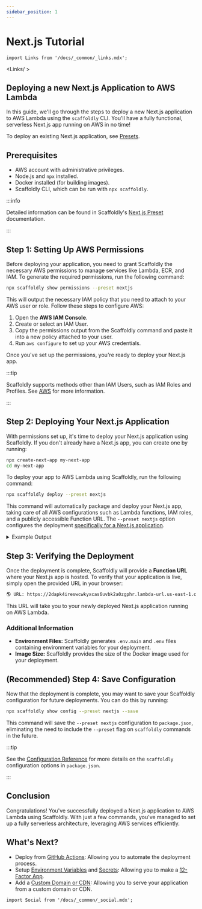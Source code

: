 ```yaml
---
sidebar_position: 1
---
```


# Next.js Tutorial

```mdx-code-block
import Links from '/docs/_common/_links.mdx';
```

<Links/ >

## Deploying a new Next.js Application to AWS Lambda

In this guide, we'll go through the steps to deploy a new Next.js application to AWS Lambda using the `scaffoldly` CLI. You'll have a fully functional, serverless Next.js app running on AWS in no time!

To deploy an existing Next.js application, see [Presets](/docs/config/presets/nextjs).

## Prerequisites

- AWS account with administrative privileges.
- Node.js and `npx` installed.
- Docker installed (for building images).
- Scaffoldly CLI, which can be run with `npx scaffoldly`.

:::info

Detailed information can be found in Scaffoldly's [Next.js Preset](/docs/config/presets/nextjs) documentation.

:::

## Step 1: Setting Up AWS Permissions

Before deploying your application, you need to grant Scaffoldly the necessary AWS permissions to manage services like Lambda, ECR, and IAM. To generate the required permissions, run the following command:

```bash
npx scaffoldly show permissions --preset nextjs
```

This will output the necessary IAM policy that you need to attach to your AWS user or role. Follow these steps to configure AWS:

1. Open the **AWS IAM Console**.
2. Create or select an IAM User.
3. Copy the permissions output from the Scaffoldly command and paste it into a new policy attached to your user.
4. Run `aws configure` to set up your AWS credentials.

Once you've set up the permissions, you're ready to deploy your Next.js app.

:::tip

Scaffoldly supports methods other than IAM Users, such as IAM Roles and Profiles. See [AWS](/docs/cloud/aws#authentication-methods) for more information.

:::

## Step 2: Deploying Your Next.js Application

With permissions set up, it's time to deploy your Next.js application using Scaffoldly. If you don't already have a Next.js app, you can create one by running:

```bash
npx create-next-app my-next-app
cd my-next-app
```

To deploy your app to AWS Lambda using Scaffoldly, run the following command:

```bash
npx scaffoldly deploy --preset nextjs
```

This command will automatically package and deploy your Next.js app, taking care of all AWS configurations such as Lambda functions, IAM roles, and a publicly accessible Function URL. The `--preset nextjs` option configures the deployment [specifically for a Next.js application](/docs/config/presets/nextjs).

<details>
  <summary>Example Output</summary>

Here's an example output of the deployment process:

```bash
✅ Updated Identity: arn:aws:iam::123456789012:user/scaffoldly
✅ Updated ECR Repository: my-next-app
✅ Updated Local Image Digest: sha256:8cd79bd887e8fe17dc80717ef560504bc7f83b01569bdfe1bc17f7eb0ae73b98
✅ Updated Secret: arn:aws:secretsmanager:us-east-1:123456789012:secret:my-next-app@main-I0l2Eb
✅ Updated IAM Role: my-next-app-b7547354
✅ Updated IAM Role Policy: my-next-app
✅ Updated Lambda Function: my-next-app
✅ Updated Function URL: https://2dapk4ireswcwkyxcas6uvbk2a0zgphr.lambda-url.us-east-1.on.aws
✅ Updated Function Policies: InvokeFunctionUrl
✅ Updated Schedule Group: my-next-app-b7547354
✅ Updated Local Image: 123456789012.dkr.ecr.us-east-1.amazonaws.com/my-next-app:0.1.0-b7547354
✅ Updated Local Image Digest: sha256:439a7d2f955d803b51677d548461486b01f250c954bcbcddc9a308598194534a
✅ Updated Lambda Function: my-next-app
✅ Updated Function Code: my-next-app@sha256:439a7d2f955d803b51677d548461486b01f250c954bcbcddc9a308598194534a
✅ Updated Function Alias: main (version: 1)
✅ Updated Function URL: https://2dapk4ireswcwkyxcas6uvbk2a0zgphr.lambda-url.us-east-1.on.aws

🚀 Deployment Complete!
   🆔 App Identity: arn:aws:iam::123456789012:role/my-next-app-I0l2Eb
   📄 Env Files: .env.main, .env
   📦 Image Size: 641.55 MB
   🌎 URL: https://2dapk4ireswcwkyxcas6uvbk2a0zgphr.lambda-url.us-east-1.on.aws
```

</details>

## Step 3: Verifying the Deployment

Once the deployment is complete, Scaffoldly will provide a **Function URL** where your Next.js app is hosted. To verify that your application is live, simply open the provided URL in your browser:

```bash
🌎 URL: https://2dapk4ireswcwkyxcas6uvbk2a0zgphr.lambda-url.us-east-1.on.aws
```

This URL will take you to your newly deployed Next.js application running on AWS Lambda.

### Additional Information

- **Environment Files:** Scaffoldly generates `.env.main` and `.env` files containing environment variables for your deployment.
- **Image Size:** Scaffoldly provides the size of the Docker image used for your deployment.

## (Recommended) Step 4: Save Configuration

Now that the deployment is complete, you may want to save your Scaffoldly configuration for future deployments. You can do this by running:

```bash
npx scaffoldly show config --preset nextjs --save
```

This command will save the `--preset nextjs` configuration to `package.json`, eliminating the need to include the `--preset` flag on `scaffoldly` commands in the future.

:::tip

See the [Configuration Reference](/docs/config) for more details on the `scaffoldly` configuration options in `package.json`.

:::

## Conclusion

Congratulations! You've successfully deployed a Next.js application to AWS Lambda using Scaffoldly. With just a few commands, you've managed to set up a fully serverless architecture, leveraging AWS services efficiently.

## What's Next?

- Deploy from [GitHub Actions](/docs/gha): Allowing you to automate the deployment process.
- Setup [Environment Variables](/docs/config/environment) and [Secrets](/docs/config/secrets): Allowing you to make a [12-Factor App](https://12factor.net/).
- Add a [Custom Domain or CDN](/docs/cloud/cdn): Allowing you to serve your application from a custom domain or CDN.

```mdx-code-block
import Social from '/docs/_common/_social.mdx';
```

<Social />
